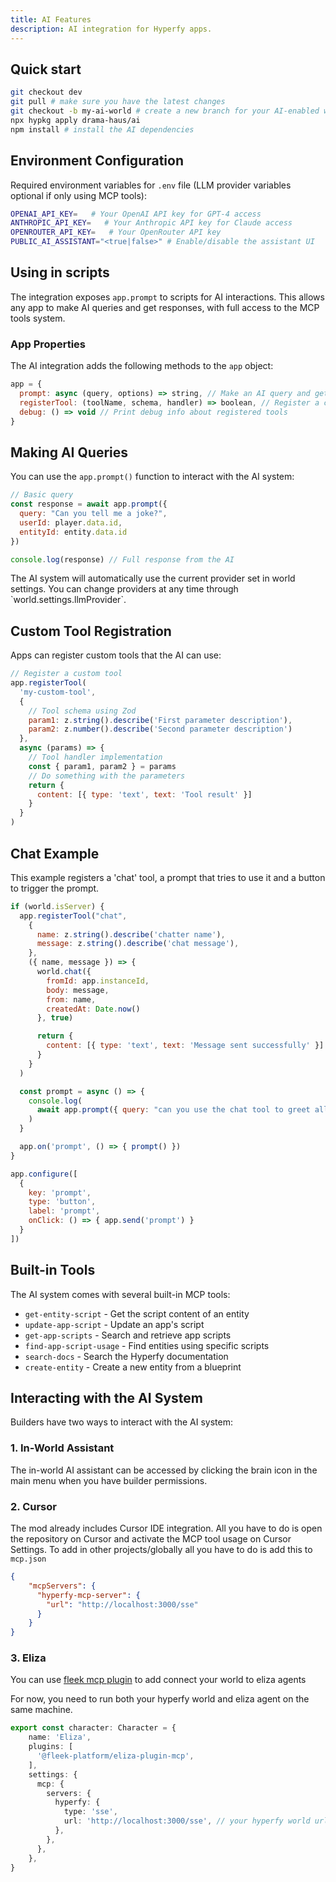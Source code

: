 ```yaml
---
title: AI Features
description: AI integration for Hyperfy apps.
---
```



## Quick start

```bash
git checkout dev
git pull # make sure you have the latest changes
git checkout -b my-ai-world # create a new branch for your AI-enabled world
npx hypkg apply drama-haus/ai
npm install # install the AI dependencies
```

<LinkCard title="You can check what this patch adds here" href="https://github.com/hyperfy-xyz/hyperfy/compare/dev...cow_ai" />

## Environment Configuration

Required environment variables for `.env` file (LLM provider variables optional if only using MCP tools):

```bash
OPENAI_API_KEY=   # Your OpenAI API key for GPT-4 access
ANTHROPIC_API_KEY=   # Your Anthropic API key for Claude access
OPENROUTER_API_KEY=   # Your OpenRouter API key 
PUBLIC_AI_ASSISTANT="<true|false>" # Enable/disable the assistant UI
```

## Using in scripts

The integration exposes `app.prompt` to scripts for AI interactions. This allows any app to make AI queries and get responses, with full access to the MCP tools system.

### App Properties

The AI integration adds the following methods to the `app` object:

```javascript
app = {
  prompt: async (query, options) => string, // Make an AI query and get response
  registerTool: (toolName, schema, handler) => boolean, // Register a custom MCP tool
  debug: () => void // Print debug info about registered tools
}
```

## Making AI Queries

You can use the `app.prompt()` function to interact with the AI system:

```javascript
// Basic query
const response = await app.prompt({
  query: "Can you tell me a joke?",
  userId: player.data.id,
  entityId: entity.data.id
})

console.log(response) // Full response from the AI
```

<Aside type="note">
The AI system will automatically use the current provider set in world settings. You can change providers at any time through `world.settings.llmProvider`.
</Aside>

## Custom Tool Registration

Apps can register custom tools that the AI can use:

```javascript
// Register a custom tool
app.registerTool(
  'my-custom-tool',
  {
    // Tool schema using Zod
    param1: z.string().describe('First parameter description'),
    param2: z.number().describe('Second parameter description')
  },
  async (params) => {
    // Tool handler implementation
    const { param1, param2 } = params
    // Do something with the parameters
    return {
      content: [{ type: 'text', text: 'Tool result' }]
    }
  }
)
```

## Chat Example

This example registers a 'chat' tool, a prompt that tries to use it and a button to trigger the prompt.

```javascript
if (world.isServer) {
  app.registerTool("chat",
    {
      name: z.string().describe('chatter name'),
      message: z.string().describe('chat message'),
    },
    ({ name, message }) => {
      world.chat({
        fromId: app.instanceId,
        body: message,
        from: name,
        createdAt: Date.now()
      }, true)

      return {
        content: [{ type: 'text', text: 'Message sent successfully' }]
      }
    }
  )

  const prompt = async () => {
    console.log(
      await app.prompt({ query: "can you use the chat tool to greet all players into the dungeon?" })
    )
  }

  app.on('prompt', () => { prompt() })
}

app.configure([
  {
    key: 'prompt',
    type: 'button',
    label: 'prompt',
    onClick: () => { app.send('prompt') }
  }
])
```

## Built-in Tools

The AI system comes with several built-in MCP tools:

- `get-entity-script` - Get the script content of an entity
- `update-app-script` - Update an app's script
- `get-app-scripts` - Search and retrieve app scripts
- `find-app-script-usage` - Find entities using specific scripts
- `search-docs` - Search the Hyperfy documentation
- `create-entity` - Create a new entity from a blueprint

## Interacting with the AI System

Builders have two ways to interact with the AI system:

### 1. In-World Assistant

The in-world AI assistant can be accessed by clicking the brain icon in the main menu when you have builder permissions.

### 2. Cursor

The mod already includes Cursor IDE integration. All you have to do is open the repository on Cursor and activate the MCP tool usage on Cursor Settings. To add in other projects/globally all you have to do is add this to `mcp.json`

```json
{
    "mcpServers": {
      "hyperfy-mcp-server": {
        "url": "http://localhost:3000/sse"
      }
    }
}
```

### 3. Eliza

You can use [fleek mcp plugin](https://github.com/fleek-platform/eliza-plugin-mcp) to add connect your world to eliza agents

<Aside type="note">
For now, you need to run both your hyperfy world and eliza agent on the same machine.
</Aside>

```typescript
export const character: Character = {
    name: 'Eliza',
    plugins: [
      '@fleek-platform/eliza-plugin-mcp',
    ],
    settings: {
      mcp: {
        servers: {
          hyperfy: {
            type: 'sse',
            url: 'http://localhost:3000/sse', // your hyperfy world url
          },
        },
      },
    },
}
```


